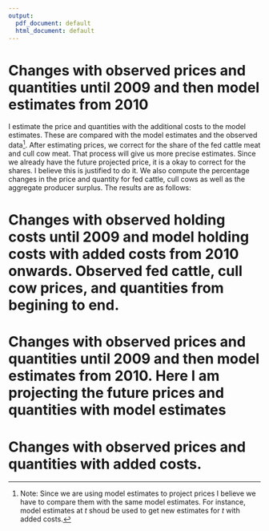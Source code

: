 ```yaml
---
output:
  pdf_document: default
  html_document: default
---
```

<!-- # Changes with observed prices and quantities -->

<!-- I estimate the price and quantities with the additional costs to the observed data. These are compared with the model estimates and the observed data. I compute the percentage changes in the price and quantity for fed cattle, cull cows as well as the aggregate producer surplus. The results are as follows: -->

<!-- \begin{table}[!ht] -->
<!-- \begin{center} -->
<!-- \caption{Percentage change in price of fed cattle} -->
<!-- \begin{tabular}{lll} -->
<!-- \hline -->
<!-- Year & percentChange\_ps\_obs & percentChange\_ps\_model \\ \hline -->
<!-- 2010  &        -6.5766982     &          1.6306733\\ -->
<!-- 2011  &       -14.1895916     &          1.4796200\\ -->
<!-- 2012  &       -2.5595639      &          1.2555068\\ -->
<!-- 2013  &          0.7641544    &          1.1590637\\ -->
<!-- 2014  &        -16.0369276    &          1.1186796\\ -->
<!-- 2015  &          7.0056582    &          0.8945503\\ -->
<!-- 2016  &         26.6988327    &          0.9035895 \\\hline -->
<!-- \end{tabular} -->
<!-- \end{center} -->
<!-- \end{table} -->


<!-- \begin{table}[!ht] -->
<!-- \begin{center} -->
<!-- \caption{Percentage change in quantity of fed cattle} -->
<!-- \begin{tabular}{lll} -->
<!-- \hline -->
<!-- Year & percentChange\_sl\_obs & percentChange\_sl\_model \\ \hline -->
<!--  2010   &         0.5114821   &        -1.617407e-14 \\ -->
<!--  2011   &         0.3457242   &          0.000000e+00 \\ -->
<!--  2012   &        -2.7404237   &         0.000000e+00 \\ -->
<!--  2013   &         0.2974021   &         -1.643580e-14 \\ -->
<!--  2014   &        -2.5022686   &       -1.675859e-14 \\ -->
<!--  2015   &        -0.7994106   &       -1.773940e-14 \\ -->
<!--  2016   &         1.2584954   &        1.734328e-14 \\\hline -->
<!-- \end{tabular} -->
<!-- \end{center} -->
<!-- \end{table} -->

<!-- Here we have percentage change from the observed data and model respectively. The fed cattle price fell compared to observed, this is reflected in the quantities. The quantities went up by a little. The fed cattle prices went up compared to the model estimates. However, the quantities changed very little. Note that the price went by a little so we expect the same change in the quantities.  -->


<!-- \begin{table}[!ht] -->
<!-- \begin{center} -->
<!-- \caption{Percentage change in price of cull cows} -->
<!-- \begin{tabular}{lll} -->
<!-- \hline -->
<!-- Year & percentChange\_pc\_obs & percentChange\_pc\_model \\ \hline -->
<!--  2010   &         -22.305687    &             3.535708 \\ -->
<!--  2011   &         -22.916642    &            2.729425 \\ -->
<!--  2012   &         -11.560880    &            2.094137 \\ -->
<!--  2013   &          -1.322547    &            1.829043 \\ -->
<!--  2014   &         -23.717126    &            1.767165 \\ -->
<!--  2015   &           1.929532    &            1.353151 \\ -->
<!--  2016   &          37.000319    &            1.363775 \\\hline -->
<!-- \end{tabular} -->
<!-- \end{center} -->
<!-- \end{table} -->

<!-- \begin{table}[!ht] -->
<!-- \begin{center} -->
<!-- \caption{Percentage change in quantity of cull cows} -->
<!-- \begin{tabular}{lll} -->
<!-- \hline -->
<!-- Year & percentChange\_cl\_obs & percentChange\_cl\_model \\ \hline -->
<!--  2010   &        -0.5767056     &     1.130325e-05 \\ -->
<!--  2011   &         9.1561672     &      8.016228e-06 \\ -->
<!--  2012   &         8.1515734     &      1.013729e-05 \\ -->
<!--  2013   &        -8.3312239     &      1.063030e-05 \\ -->
<!--  2014   &        14.6568011     &     -1.535018e-05 \\ -->
<!--  2015   &        12.9117106     &      1.151384e-05 \\ -->
<!--  2016   &        11.5011345     &      9.786865e-06 \\\hline -->
<!-- \end{tabular} -->
<!-- \end{center} -->
<!-- \end{table} -->

<!-- Although prices fell for cull cows (compared to observed prices), the quantities remained almost same. However the prices went up when compared to the model estimates and the quantities remained same or fell by a little.  -->


<!-- Just note that cattle cycles play important role too. The observed data (especially stocks), follows the expansion and contraction of the stocks so our model does the same. -->


<!-- \begin{table}[!ht] -->
<!-- \begin{center} -->
<!-- \caption{Aggregate producer surplus} -->
<!-- \begin{tabular}{lll} -->
<!-- \hline -->
<!-- Year & diffRevCost\_t\_obs & diffRevCost\_t\_model \\ \hline -->
<!--  2010   &     -2.1681188    &      -0.1577323 \\ -->
<!--  2011   &     -4.4930972    &      -0.1707075 \\ -->
<!--  2012   &     -2.1005092    &      -0.1675756 \\ -->
<!--  2013   &     -0.4705478    &      -0.1437623 \\ -->
<!--  2014   &     -6.9141243    &      -0.1545304 \\ -->
<!--  2015   &      1.8134526    &      -0.1474051 \\ -->
<!--  2016   &      7.5518716    &      -0.1561541 \\\hline -->
<!-- \end{tabular} -->
<!-- \end{center} -->
<!-- \end{table} -->

<!-- The aggregate producer surplus is negative for the first 5 years and then positive when we compare it to the observed data. However it is negative all the way when compared to the model. -->


# Changes with observed prices and quantities until 2009 and then model estimates from 2010

I estimate the price and quantities with the additional costs to the model estimates. These are compared with the model estimates and the observed data^[Note: Since we are using model estimates to project prices I believe we have to compare them with the same model estimates. For instance, model estimates at $t$ shoud be used to get new estimates for $t$ with added costs.].
After estimating prices, we correct for the share of the fed cattle meat and cull cow meat. That process will give us more precise estimates. Since we already have the future projected price, it is a okay to correct for the shares. I believe this is justified to do it.
We also compute the percentage changes in the price and quantity for fed cattle, cull cows as well as the aggregate producer surplus. The results are as follows:

\begin{table}[!ht]
\begin{center}
\caption{Percentage change in price of fed cattle}
\begin{tabular}{lll}
\hline
Year & percentChange\_ps\_obs & percentChange\_ps\_model \\ \hline
 2010   &            -2.058       &           6.547 \\
 2011   &           -12.339       &           3.668 \\
 2012   &            -1.357       &           2.506 \\
 2013   &             3.168       &           3.573 \\
 2014   &           -14.713       &           2.713 \\
 2015   &             9.744       &           3.476 \\
 2016   &            29.665       &           3.266\\\hline
\end{tabular}
\end{center}
\end{table}

\begin{table}[!ht]
\begin{center}
\caption{Percentage change in quantity of fed cattle}
\begin{tabular}{lll}
\hline
Year & percentChange\_sl\_obs & percentChange\_sl\_model \\ \hline
2010    &           -1.749      &           -2.249 \\
2011    &           -0.547      &           -0.890 \\
2012    &           -3.257      &           -0.531 \\
2013    &           -1.152      &           -1.446 \\
2014    &           -3.352      &           -0.872 \\
2015    &           -3.064      &           -2.283 \\
2016    &           -0.660      &           -1.895 \\\hline
\end{tabular}
\end{center}
\end{table}




<!-- The fed cattle price fell compared to observed, this is reflected in the quantities. The quantities went up. The fed cattle prices fell compared to the model estimates. Again, the quantities went up reflecting the fall in prices. -->


\begin{table}[!ht]
\begin{center}
\caption{Percentage change in price of cull cows}
\begin{tabular}{lll}
\hline
Year & percentChange\_pc\_obs & percentChange\_pc\_model \\ \hline
2010    &          -28.411      &           -4.600 \\
2011    &          -24.199      &            1.021 \\
2012    &          -11.938      &            1.659 \\
2013    &           -3.749      &           -0.674 \\
2014    &          -24.573      &            0.625 \\
2015    &           -1.142      &           -1.701 \\
2016    &           33.532      &           -1.203\\\hline
\end{tabular}
\end{center}
\end{table}

\begin{table}[!ht]
\begin{center}
\caption{Percentage change in quantity of cull cows}
\begin{tabular}{lll}
\hline
Year & percentChange\_cl\_obs & percentChange\_cl\_model \\ \hline
2010    &           16.893      &          17.571 \\
2011    &           16.423      &            6.657 \\
2012    &           12.124      &            3.673 \\
2013    &            1.868      &           11.126 \\
2014    &           21.826      &            6.253 \\
2015    &           30.512      &           15.588 \\
2016    &           26.235      &           13.214\\\hline
\end{tabular}
\end{center}
\end{table}

<!-- The cull cow prices fell compared to the observed. This is reflected in the quantities for the cull cows. However, the prices and quantities of cull cows went up compared to the model estimates. This is a strange phenomena. -->

\begin{table}[!ht]
\begin{center}
\caption{Aggregate producer surplus}
\begin{tabular}{lll}
\hline
Year & diffRevCost\_t\_obs & diffRevCost\_t\_model \\ \hline
2010    &       -1.8032       &      0.2071 \\
2011    &       -4.3611       &      -0.0485 \\
2012    &       -2.0766       &      -0.1489 \\
2013    &       -0.2600       &       0.0755 \\
2014    &       -6.8125       &      -0.0631 \\
2015    &        2.0609       &       0.0895 \\
2016    &        7.7899       &       0.0702\\\hline
\end{tabular}
\end{center}
\end{table}

<!-- The aggregate producer surplus fell when compared to the observed data. It went up when compared with the model estimates. -->

\newpage

# Changes with observed holding costs until 2009 and model holding costs with added costs from 2010 onwards. Observed fed cattle, cull cow prices, and quantities from begining to end.

\begin{table}[!ht]
\begin{center}
\caption{Percentage change in price of fed cattle}
\begin{tabular}{lll}
\hline
Year & percentChange\_ps\_obs & percentChange\_ps\_model \\ \hline
 2010     &          -5.913       &           2.353 \\
 2011     &         -14.319       &           1.326 \\
 2012     &          -3.081       &           0.714 \\
 2013     &           0.775       &           1.170 \\
 2014     &         -15.896       &           1.289 \\
 2015     &           6.274       &           0.204\\\hline
\end{tabular}
\end{center}
\end{table}

\begin{table}[!ht]
\begin{center}
\caption{Percentage change in quantity of fed cattle}
\begin{tabular}{lll}
\hline
Year & percentChange\_sl\_obs & percentChange\_sl\_model \\ \hline
2010    &           -1.749        &         -2.249 \\
2011    &           -0.547        &         -0.890 \\
2012    &           -3.257        &         -0.531 \\
2013    &           -1.152        &         -1.446 \\
2014    &           -3.352        &         -0.872 \\
2015    &           -3.065        &         -2.283\\\hline
\end{tabular}
\end{center}
\end{table}

\begin{table}[!ht]
\begin{center}
\caption{Percentage change in price of cull cows}
\begin{tabular}{lll}
\hline
Year & percentChange\_pc\_obs & percentChange\_pc\_model \\ \hline
2010      &        -21.130        &          5.102\\
2011      &        -23.129        &          2.446\\
2012      &        -12.344        &          1.190\\
2013      &         -1.306        &          1.846\\
2014      &        -23.516        &          2.036\\
2015      &          0.879        &          0.308\\\hline
\end{tabular}
\end{center}
\end{table}

\begin{table}[!ht]
\begin{center}
\caption{Percentage change in quantity of cull cows}
\begin{tabular}{lll}
\hline
Year & percentChange\_cl\_obs & percentChange\_cl\_model \\ \hline
2010    &           16.893        &         17.571\\
2011    &           16.423        &          6.657\\
2012    &           12.124        &          3.673\\
2013    &            1.868        &         11.126\\
2014    &           21.826        &          6.253\\
2015    &           30.514        &         15.589\\\hline
\end{tabular}
\end{center}
\end{table}

\begin{table}[!ht]
\begin{center}
\caption{Aggregate producer surplus}
\begin{tabular}{lll}
\hline
Year & diffRevCost\_t\_obs & diffRevCost\_t\_model \\ \hline
2010  &         -2.4758     &       -0.4655 \\
2011  &         -4.8548     &        -0.5422\\
2012  &         -2.5543     &        -0.6266\\
2013  &         -0.8415     &        -0.5060\\
2014  &         -7.1600     &        -0.4106\\
2015  &          1.1181     &        -0.8533\\\hline
\end{tabular}
\end{center}
\end{table}

\newpage
# Changes with observed prices and quantities until 2009 and then model estimates from 2010. Here I am projecting the future prices and quantities with model estimates

\begin{table}[!ht]
\begin{center}
\caption{Percentage change in price of fed cattle}
\begin{tabular}{lll}
\hline
Year & percentChange\_ps\_obs & percentChange\_ps\_model \\ \hline
2010        &       -5.913          &        2.353 \\
 2011       &       -18.721         &        -3.879 \\
 2012       &       -16.553         &       -13.286 \\
 2013       &        -3.894         &        -3.518 \\
 2014       &       -15.549         &         1.706 \\
 2015       &       -11.858         &       -16.892 \\
 2016       &        34.699         &         7.275\\\hline
\end{tabular}
\end{center}
\end{table}

\begin{table}[!ht]
\begin{center}
\caption{Percentage change in quantity of fed cattle}
\begin{tabular}{lll}
\hline
Year & percentChange\_sl\_obs & percentChange\_sl\_model \\ \hline
2010      &         -1.749         &        -2.249 \\
2011      &         -4.412         &        -4.741 \\
2012      &         -1.699         &         1.071 \\
2013      &          2.013         &         1.711 \\
2014      &         -2.025         &         0.490 \\
2015      &          4.091         &         4.930 \\
2016      &         -3.263         &        -4.465\\\hline
\end{tabular}
\end{center}
\end{table}

\begin{table}[!ht]
\begin{center}
\caption{Percentage change in price of cull cows}
\begin{tabular}{lll}
\hline
Year & percentChange\_pc\_obs & percentChange\_pc\_model \\ \hline
2010      &        -21.130        &         5.102 \\
2011      &        -45.056        &        -26.776 \\
2012      &        -33.816        &        -23.597 \\ 
2013      &        -12.277        &         -9.475 \\
2014      &        -26.813        &         -2.363 \\
2015      &        -21.591        &        -22.034 \\
2016      &         37.425        &          1.678\\\hline
\end{tabular}
\end{center}
\end{table}

\begin{table}[!ht]
\begin{center}
\caption{Percentage change in quantity of cull cows}
\begin{tabular}{lll}
\hline
Year & percentChange\_cl\_obs & percentChange\_cl\_model \\ \hline
2010      &         16.893      &          17.571 \\
2011      &         19.732      &            9.689 \\
2012      &          8.706      &            0.513 \\
2013      &          8.207      &           18.041 \\
2014      &         21.092      &            5.612 \\
2015      &         20.854      &            7.034 \\
2016      &         28.701      &           15.426\\\hline
\end{tabular}
\end{center}
\end{table}

\begin{table}[!ht]
\begin{center}
\caption{Aggregate producer surplus}
\begin{tabular}{lll}
\hline
Year & diffRevCost\_t\_obs & diffRevCost\_t\_model \\ \hline
2010    &       -2.4758       &      -0.4655 \\
2011    &       -7.3020       &      -2.9893 \\
2012    &       -6.4745       &      -4.5468 \\
2013    &       -1.4112       &      -1.0758 \\
2014    &       -6.7984       &      -0.0489 \\
2015    &       -3.2772       &      -5.2486 \\
2016    &        8.3218       &       0.6021\\\hline
\end{tabular}
\end{center}
\end{table}

\newpage
# Changes with observed prices and quantities with added costs.
\begin{table}[!ht]
\begin{center}
\caption{Percentage change in price of fed cattle}
\begin{tabular}{lll}
\hline
Year & percentChange\_ps\_obs & percentChange\_ps\_model \\ \hline
2010      &         -5.913        &          2.353\\
2011      &        -13.635        &          2.135\\
2012      &         -2.024        &          1.812\\
2013      &          1.276        &          1.672\\
2014      &        -15.625        &          1.614\\
2015      &          7.426        &          1.291\\
2016      &         27.201        &          1.304\\\hline
\end{tabular}
\end{center}
\end{table}

\begin{table}[!ht]
\begin{center}
\caption{Percentage change in quantity of fed cattle}
\begin{tabular}{lll}
\hline
Year & percentChange\_sl\_obs & percentChange\_sl\_model \\ \hline
2010      &         -1.749        &         -2.249 \\
2011      &         -0.547        &         -0.890 \\
2012      &         -3.257        &         -0.531 \\
2013      &         -1.152        &         -1.446 \\
2014      &         -3.352        &         -0.872 \\
2015      &         -3.064        &         -2.283 \\
2016      &         -0.660        &         -1.895\\\hline
\end{tabular}
\end{center}
\end{table}

\begin{table}[!ht]
\begin{center}
\caption{Percentage change in price of cull cows}
\begin{tabular}{lll}
\hline
Year & percentChange\_pc\_obs & percentChange\_pc\_model \\ \hline
2010      &        -21.130        &          5.102 \\
2011      &        -22.009        &          3.938 \\ 
2012      &        -10.757        &          3.022 \\
2013      &         -0.537        &          2.639 \\
2014      &        -23.130        &          2.550 \\
2015      &          2.532        &          1.953 \\
2016      &         37.817        &          1.968\\\hline
\end{tabular}
\end{center}
\end{table}

\begin{table}[!ht]
\begin{center}
\caption{Percentage change in quantity of cull cows}
\begin{tabular}{lll}
\hline
Year & percentChange\_cl\_obs & percentChange\_cl\_model \\ \hline
2010      &         16.893        &         17.571 \\
2011      &         16.423        &          6.657 \\
2012      &         12.124        &          3.673 \\
2013      &          1.868        &         11.126 \\
2014      &         21.826        &          6.253 \\
2015      &         30.512        &         15.588 \\
2016      &         26.235        &         13.214\\\hline
\end{tabular}
\end{center}
\end{table}

\begin{table}[!ht]
\begin{center}
\caption{Aggregate producer surplus}
\begin{tabular}{lll}
\hline
Year & diffRevCost\_t\_obs & diffRevCost\_t\_model \\ \hline
2010      &     -2.4758       &      -0.4655 \\
2011      &     -4.6500       &      -0.3373 \\
2012      &     -2.2253       &      -0.2975 \\
2013      &     -0.6869       &      -0.3515 \\
2014      &     -7.0593       &      -0.3099 \\
2015      &      1.5133       &      -0.4581 \\
2016      &      7.2943       &      -0.4254\\\hline
\end{tabular}
\end{center}
\end{table}





